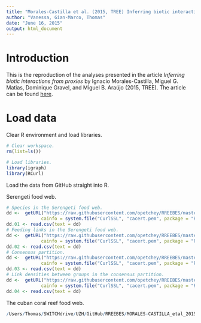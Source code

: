 ```yaml
---
title: "Morales-Castilla et al. (2015, TREE) Inferring biotic interactions from proxies."
author: "Vanessa, Gian-Marco, Thomas"
date: "June 16, 2015"
output: html_document
---
```


# Introduction

This is the reproduction of the analyses presented in the article *Inferring biotic interactions from proxies* by Ignacio Morales-Castilla, Miguel G. Matias, Dominique Gravel, and Miguel B. Araújo (2015, TREE). The article can be found [here](http://www.sciencedirect.com/science/article/pii/S0169534715000774).




# Load data

Clear R environment and load libraries.
```r
# Clear workspace.
rm(list=ls())

# Load libraries.
library(igraph)
library(RCurl)
```

Load the data from GitHub straight into R.

Serengeti food web.
```r
# Species in the Serengeti food web.
dd <-  getURL("https://raw.githubusercontent.com/opetchey/RREEBES/master/MORALES-CASTILLA_etal_2015_TREE/Data/Serengeti%20data/journal.pcbi.1002321.s004.CSV",
             cainfo = system.file("CurlSSL", "cacert.pem", package = "RCurl"))
dd.01 <- read.csv(text = dd)
# Feeding links in the Serengeti food web.
dd <-  getURL("https://raw.githubusercontent.com/opetchey/RREEBES/master/MORALES-CASTILLA_etal_2015_TREE/Data/Serengeti%20data/journal.pcbi.1002321.s005.CSV",
             cainfo = system.file("CurlSSL", "cacert.pem", package = "RCurl"))
dd.02 <- read.csv(text = dd)
# Consensus partition.
dd <-  getURL("https://raw.githubusercontent.com/opetchey/RREEBES/master/MORALES-CASTILLA_etal_2015_TREE/Data/Serengeti%20data/journal.pcbi.1002321.s006.CSV",
             cainfo = system.file("CurlSSL", "cacert.pem", package = "RCurl"))
dd.03 <- read.csv(text = dd)
# Link densities between groups in the consensus partition.
dd <-  getURL("https://raw.githubusercontent.com/opetchey/RREEBES/master/MORALES-CASTILLA_etal_2015_TREE/Data/Serengeti%20data/journal.pcbi.1002321.s007.CSV",
             cainfo = system.file("CurlSSL", "cacert.pem", package = "RCurl"))
dd.04 <- read.csv(text = dd)
```


The cuban coral reef food web.
```r
/Users/Thomas/SWITCHdrive/UZH/GitHub/RREEBES/MORALES-CASTILLA_etal_2015_TREE/Data/Coral reef data
```













